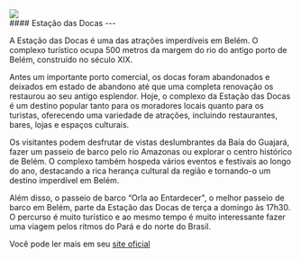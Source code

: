 
<div>
  <div className="rounded-lg w-full aspect-4/3 overflow-hidden">
    <Image placeholder="blur" src={Photo} className="w-full h-full object-cover" />
  </div>
  #### Estação das Docas
  ---

  A Estação das Docas é uma das atrações imperdíveis em Belém. O complexo turístico ocupa 500 metros da margem do rio do antigo porto de Belém, construído no século XIX.

  Antes um importante porto comercial, os docas foram abandonados e deixados em estado de abandono até que uma completa renovação os restaurou ao seu antigo esplendor. Hoje, o complexo da Estação das Docas é um destino popular tanto para os moradores locais quanto para os turistas, oferecendo uma variedade de atrações, incluindo restaurantes, bares, lojas e espaços culturais.

  Os visitantes podem desfrutar de vistas deslumbrantes da Baía do Guajará, fazer um passeio de barco pelo rio Amazonas ou explorar o centro histórico de Belém. O complexo também hospeda vários eventos e festivais ao longo do ano, destacando a rica herança cultural da região e tornando-o um destino imperdível em Belém.

  Além disso, o passeio de barco “Orla ao Entardecer", o melhor passeio de barco em Belém, parte da Estação das Docas de terça a domingo às 17h30. O percurso é muito turístico e ao mesmo tempo é muito interessante fazer uma viagem pelos ritmos do Pará e do norte do Brasil.

  Você pode ler mais em seu [site oficial](https://www.valeverdeturismo.com.br/belem-para-amazonia)
</div>
